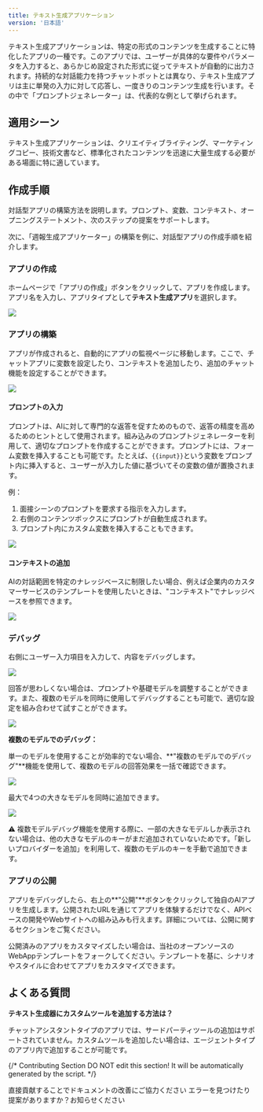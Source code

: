 ```yaml
---
title: テキスト生成アプリケーション
version: '日本語'
---
```


テキスト生成アプリケーションは、特定の形式のコンテンツを生成することに特化したアプリの一種です。このアプリでは、ユーザーが具体的な要件やパラメータを入力すると、あらかじめ設定された形式に従ってテキストが自動的に出力されます。持続的な対話能力を持つチャットボットとは異なり、テキスト生成アプリは主に単発の入力に対して応答し、一度きりのコンテンツ生成を行います。その中で「プロンプトジェネレーター」は、代表的な例として挙げられます。

## 適用シーン

テキスト生成アプリケーションは、クリエイティブライティング、マーケティングコピー、技術文書など、標準化されたコンテンツを迅速に大量生成する必要がある場面に特に適しています。

## 作成手順

対話型アプリの構築方法を説明します。プロンプト、変数、コンテキスト、オープニングステートメント、次のステップの提案をサポートします。

次に、「週報生成アプリケーター」の構築を例に、対話型アプリの作成手順を紹介します。

### アプリの作成

ホームページで「アプリの作成」ボタンをクリックして、アプリを作成します。アプリ名を入力し、アプリタイプとして**テキスト生成アプリ**を選択します。

![](/img/94275017d6f0477fcd32323e52915fd6.png)

### アプリの構築

アプリが作成されると、自動的にアプリの監視ページに移動します。ここで、チャットアプリに変数を設定したり、コンテキストを追加したり、追加のチャット機能を設定することができます。

![](/img/ed7368f117afa02ca5359472ea1167e8.png)

#### プロンプトの入力

プロンプトは、AIに対して専門的な返答を促すためのもので、返答の精度を高めるためのヒントとして使用されます。組み込みのプロンプトジェネレーターを利用して、適切なプロンプトを作成することができます。プロンプトには、フォーム変数を挿入することも可能です。たとえば、`{{input}}`という変数をプロンプト内に挿入すると、ユーザーが入力した値に基づいてその変数の値が置換されます。

例：
1. 面接シーンのプロンプトを要求する指示を入力します。
2. 右側のコンテンツボックスにプロンプトが自動生成されます。
3. プロンプト内にカスタム変数を挿入することもできます。

![](/img/592adde305ffe7a9b2f538b20a14483e.png)

#### コンテキストの追加

AIの対話範囲を特定のナレッジベースに制限したい場合、例えば企業内のカスタマーサービスのテンプレートを使用したいときは、"コンテキスト"でナレッジベースを参照できます。

![](/img/838312f6b88927a08c9f113c9a557608.png)

### デバッグ

右側にユーザー入力項目を入力して、内容をデバッグします。

![](/img/302d73e248bc80a357e83ab3d65dcf32.png)

回答が思わしくない場合は、プロンプトや基礎モデルを調整することができます。また、複数のモデルを同時に使用してデバッグすることも可能で、適切な設定を組み合わせて試すことができます。

![](/img/241e9bd270b26a8b9658a784ecf9bf13.png)

**複数のモデルでのデバッグ：**

単一のモデルを使用することが効率的でない場合、**"複数のモデルでのデバッグ"**機能を使用して、複数のモデルの回答効果を一括で確認できます。

![](/img/5a6cff31c1fa94912ee39306739a2d6e.png)

最大で4つの大きなモデルを同時に追加できます。

![](/img/60109394134b665cb856505503f4d975.png)

⚠️ 複数モデルデバッグ機能を使用する際に、一部の大きなモデルしか表示されない場合は、他の大きなモデルのキーがまだ追加されていないためです。「新しいプロバイダーを追加」を利用して、複数のモデルのキーを手動で追加できます。

### アプリの公開

アプリをデバッグしたら、右上の**"公開"**ボタンをクリックして独自のAIアプリを生成します。公開されたURLを通じてアプリを体験するだけでなく、APIベースの開発やWebサイトへの組み込みも行えます。詳細については、公開に関するセクションをご覧ください。

公開済みのアプリをカスタマイズしたい場合は、当社のオープンソースのWebAppテンプレートをフォークしてください。テンプレートを基に、シナリオやスタイルに合わせてアプリをカスタマイズできます。

## よくある質問

**テキスト生成器にカスタムツールを追加する方法は？**

チャットアシスタントタイプのアプリでは、サードパーティツールの追加はサポートされていません。カスタムツールを追加したい場合は、エージェントタイプのアプリ内で追加することが可能です。

{/*
Contributing Section
DO NOT edit this section!
It will be automatically generated by the script.
*/}

<CardGroup cols="2">
    <Card
        title="このページを編集する"
        icon="pen-to-square"
        href="https://github.com/langgenius/dify-docs/edit/main/ja-jp/guides/build-app/text-generator.mdx"
    >
        直接貢献することでドキュメントの改善にご協力ください
    </Card>
    <Card
        title="問題を報告する"
        icon="github"
        href="https://github.com/langgenius/dify-docs/issues/new?title=ドキュメントの問題%3A%20genera&body=%23%23%20問題の説明%0A%3C%21--%20発見した問題について簡単に説明してください%20--%3E%0A%0A%23%23%20ページリンク%0Ahttps%3A%2F%2Fgithub.com%2Flanggenius%2Fdify-docs%2Fblob%2Fmain%2Fja-jp/guides/build-app%2Ftext-generator.mdx%0A%0A%23%23%20提案される変更%0A%3C%21--%20特定の変更案がある場合は、ここで説明してください%20--%3E%0A%0A%3C%21--%20ドキュメントの品質向上にご協力いただきありがとうございます！%20--%3E"
    >
        エラーを見つけたり提案がありますか？お知らせください
    </Card>
</CardGroup>
